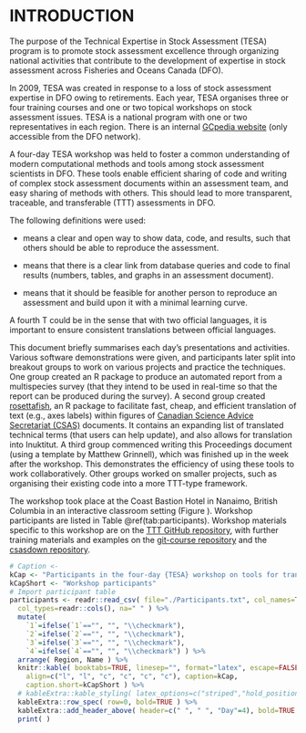# INTRODUCTION

<!-- From the TESA GCpedia site -->
The purpose of the Technical Expertise in Stock Assessment (TESA) program is to
promote stock assessment excellence through organizing national activities that
contribute to the development of expertise in stock assessment across Fisheries
and Oceans Canada (DFO).

In 2009, TESA was created in response to a loss of stock assessment expertise in 
DFO owing to retirements. Each year, TESA organises three or four training courses
and one or two topical workshops on stock assessment issues. TESA is a national
program with one or two representatives in each region. There is an internal
[GCpedia website](http://www.gcpedia.gc.ca/wiki/DFO_Science_TESA_ETES) 
(only accessible from the DFO network).

<!-- Adapting from updated abstract -->

A four-day TESA workshop was held to foster a
common understanding of modern computational methods and tools among stock
assessment scientists in DFO.
These tools enable efficient sharing of code and
writing of complex stock assessment documents within an assessment team, and
easy sharing of methods with others.
This should lead to more
transparent, traceable, and transferable (TTT) assessments in DFO.

The following definitions were used:

- \emph{Transparent} means a clear and open way to show data, code, and
results, such that others should be able to reproduce the assessment.

- \emph{Traceable} means that there is a clear link from database queries and code
to final results (numbers, tables, and
graphs in an assessment document).

- \emph{Transferable} means that it should be feasible for another person to 
reproduce an assessment and build upon it with a minimal
learning curve.

A fourth T could be \emph{Translatable} in the sense that with two official
languages, it is
important to ensure consistent translations
between official languages. 

This document briefly summarises each day's presentations and activities. 
Various software demonstrations were given, and participants later split into 
breakout groups to work on various
projects and practice the techniques.
One group created an R package to produce an automated report
from a multispecies survey (that they intend to be used in real-time so that
the report can be produced during the survey). A second group created
[rosettafish](https://github.com/pbs-assess/rosettafish/), an
R package to facilitate fast, cheap, and efficient translation of text (e.g., axes
labels) within figures of [Canadian Science Advice Secretariat (CSAS)](http://www.dfo-mpo.gc.ca/csas-sccs/index-eng.htm) documents. It contains an expanding list of
translated technical terms (that users can help update), and also allows for
translation into Inuktitut.
A third group commenced writing this Proceedings document (using a template
by Matthew Grinnell), which was finished up in the week after the workshop.
This demonstrates the efficiency of using these tools to work collaboratively.
Other groups worked on smaller projects, such as organising their existing code
into a more TTT-type framework.

The workshop took place at the Coast Bastion Hotel in Nanaimo, British Columbia
in an interactive
classroom setting (Figure \ref{fig:classroom}).  Workshop participants are
listed in Table \@ref(tab:participants).  Workshop materials specific to this
workshop are on the [TTT GitHub
repository](https://github.com/pbs-assess/TTTworkshop), with further training
materials and examples on the [git-course
repository](https://github.com/pbs-assess/git-course) and
the [csasdown repository](https://github.com/pbs-assess/csasdown).

<!-- Classroom picture -->
\begin{figure}
\fbox{\includegraphics[width=\linewidth]{Classroom1.jpg}}
\caption[Interactive classroom setting]{Sean Anderson introducing R package development at the four-day {TESA} workshop on tools for transparent, traceable, and transferable assessments.}
\label{fig:classroom}
\end{figure}

<!-- Load participants table -->
```r
# Caption <- 
kCap <- "Participants in the four-day {TESA} workshop on tools for transparent, traceable, and transferable assessments."
kCapShort <- "Workshop participants"
# Import participant table
participants <- readr::read_csv( file="./Participants.txt", col_names=TRUE,
  col_types=readr::cols(), na=" " ) %>%
  mutate( 
    `1`=ifelse(`1`=="", "", "\\checkmark"),
    `2`=ifelse(`2`=="", "", "\\checkmark"),
    `3`=ifelse(`3`=="", "", "\\checkmark"),
    `4`=ifelse(`4`=="", "", "\\checkmark") ) %>%
  arrange( Region, Name ) %>%
  knitr::kable( booktabs=TRUE, linesep="", format="latex", escape=FALSE,
    align=c("l", "l", "c", "c", "c", "c"), caption=kCap, 
    caption.short=kCapShort ) %>%
  # kableExtra::kable_styling( latex_options=c("striped","hold_position") ) %>%
  kableExtra::row_spec( row=0, bold=TRUE ) %>%
  kableExtra::add_header_above( header=c(" ", " ", "Day"=4), bold=TRUE ) %>%
  print( )
```
